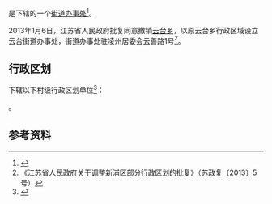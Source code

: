 {{中国乡级行政区|32/07/06/005/000}}

'''{{PAGENAMEBASE}}'''是{{PRC admin/fullname|32/07/06/005/000|3}}下辖的一个[[街道办事处|街道办事处]]<ref>{{PRC admin/ref sgc|{{PRC admin/parent|32/07/06/005/000}}}}</ref>。

2013年1月6日，江苏省人民政府批复同意撤销[[云台乡_(连云港市)|云台乡]]，以原云台乡行政区域设立云台街道办事处，街道办事处驻凌州居委会云善路1号<ref>《江苏省人民政府关于调整新浦区部分行政区划的批复》（苏政复〔2013〕5号）</ref>。

== 行政区划 ==
{{PAGENAMEBASE}}下辖以下村级行政区划单位<ref>{{PRC admin/ref sgc|32/07/06/005/000}}</ref>：

{{PRC admin/children|32/07/06/005/000}}。

== 参考资料 ==
{{reflist}}

{{江苏行政区划小作品}}
{{PRC admin/navcat|32/07/06/005/000}}